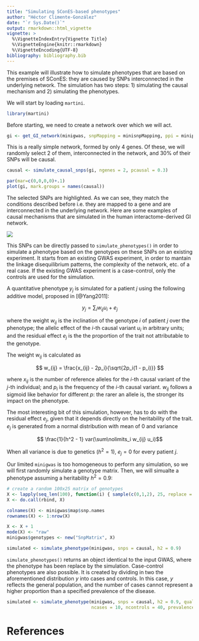 ```yaml
---
title: "Simulating SConES-based phenotypes"
author: "Héctor Climente-González"
date: "`r Sys.Date()`"
output: rmarkdown::html_vignette
vignette: >
  %\VignetteIndexEntry{Vignette Title}
  %\VignetteEngine{knitr::rmarkdown}
  %\VignetteEncoding{UTF-8}
bibliography: bibliography.bib
---
```


This example will illustrate how to simulate phenotypes that are based on the premises of SConES: they are caused by SNPs interconnected in the underlying network. The simulation has two steps: 1) simulating the causal mechanism and 2) simulating the phenotypes.

We will start by loading `martini`.

```r
library(martini)
```

Before starting, we need to create a network over which we will act.

```r
gi <- get_GI_network(minigwas, snpMapping = minisnpMapping, ppi = minippi)
```

This is a really simple network, formed by only 4 genes. Of these, we will randomly select 2 of them, interconnected in the network, and 30% of their SNPs will be causal.

```r
causal <- simulate_causal_snps(gi, ngenes = 2, pcausal = 0.3)

par(mar=c(0,0,0,0)+.1)
plot(gi, mark.groups = names(causal))
```

The selected SNPs are highlighted. As we can see, they match the conditions described before i.e. they are mapped to a gene and are interconnected in the underlying network. Here are some examples of causal mechanisms that are simulated in the human interactome-derived GI network.

![](example_causal_subnetworks.png)

This SNPs can be directly passed to `simulate_phenotypes()` in order to simulate a phenotype based on the genotypes on these SNPs on an existing experiment. It starts from an existing GWAS experiment, in order to mantain the linkage disequilibrium patterns, the complexity of the network, etc. of a real case. If the existing GWAS experiment is a case-control, only the controls are used for the simulation.

A quantitative phenotype $y_j$ is simulated for a patient $j$ using the following additive model, proposed in [@Yang2011]:

$$ y_j = \sum\nolimits_i w_{ij} u_i + e_j $$

where the weight $w_{ij}$ is the inclination of the genotype $i$ of patient $j$ over the phenotype; the allelic effect of the $i$-th causal variant $u_i$ in arbitrary units; and the residual effect $e_j$ is the the proportion of the trait not attributable to the genotype. 

The weight $w_{ij}$ is calculated as

$$ w_{ij} = \frac{x_{ij} - 2p_i}{\sqrt{2p_i(1 - p_i)}} $$

where $x_{ij}$ is the number of reference alleles for the $i$-th causal variant of the $j$-th individual; and $p_i$ is the frequency of the $i$-th causal variant. $w_{ij}$ follows a sigmoid like behavior for different $p$: the rarer an allele is, the stronger its impact on the phenotype.

The most interesting bit of this simulation, however, has to do with the residual effect $e_j$, given that it depends directly on the heritability of the trait. $e_j$ is generated from a normal distribution with mean of 0 and variance 

$$ \frac{1}{h^2 - 1} var(\sum\nolimits_i w_{ij} u_i)$$

When all variance is due to genetics ($h^2 = 1$), $e_j = 0$ for every patient $j$.

Our limited `minigwas` is too homogeneous to perform any simulation, so we will first randomly simulate a genotype matrix. Then, we will simualte a phenotype assuming a heritability $h^2=0.9$:

```r
# create a random 100x25 matrix of genotypes
X <- lapply(seq_len(100), function(i) { sample(c(0,1,2), 25, replace = TRUE) })
X <- do.call(rbind, X)

colnames(X) <- minigwas$map$snp.names
rownames(X) <- 1:nrow(X)

X <- X + 1
mode(X) <- "raw"
minigwas$genotypes <- new("SnpMatrix", X)

simulated <- simulate_phenotype(minigwas, snps = causal, h2 = 0.9)
```

`simulate_phenotypes()` returns an object identical to the input GWAS, where the phenotype has been replace by the simulation. Case-control phenotypes are also possible. It is created by dividing in two the aforementioned distribution $y$ into cases and controls. In this case, $y$ reflects the general population, and the number of cases cannot represent a higher proportion than a specified prevalence of the disease.

```r
simulated <- simulate_phenotype(minigwas, snps = causal, h2 = 0.9, qualitative = TRUE,
                                ncases = 10, ncontrols = 40, prevalence = 0.2)
```

# References